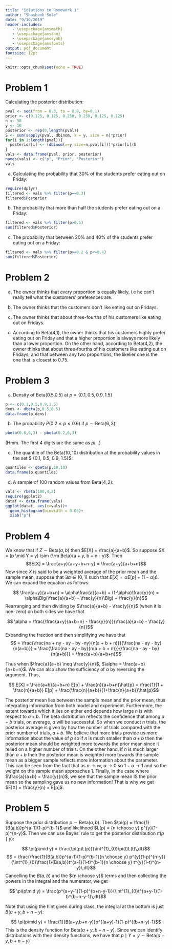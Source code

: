 ```yaml
---
title: "Solutions to Homework 1"
author: "Shashank Sule"
date: "9/10/2019"
header-includes:
   - \usepackage{amsmath}
   - \usepackage{amsthm}
   - \usepackage{amssymb}
   - \usepackage{amsfonts}
output: pdf_document
fontsize: 12pt
---
```


```r
knitr::opts_chunk$set(echo = TRUE)
```

# Problem 1 

Calculating the posterior distribution:

```r
pval <- seq(from = 0.3, to = 0.8, by=0.1)
prior <- c(0.125, 0.125, 0.250, 0.250, 0.125, 0.125)
n <- 30
y <- 10
posterior <- rep(0,length(pval))
S <- sum(sapply(pval, dbinom, x = y, size = n)*prior)
for(i in 1:length(pval)){
  posterior[i] <- (dbinom(x=y,size=n,pval[i]))*prior[i]/S
}
vals <- data.frame(pval, prior, posterior)
names(vals) <- c("p", "Prior", "Posterior")
vals
```

a. Calculating the probability that 30% of the students prefer eating out on Friday:

```r
require(dplyr)
filtered <- vals %>% filter(p==0.3)
filtered$Posterior
```

b. The probability that more than half the students prefer eating out on a Friday: 

```r
filtered <- vals %>% filter(p>0.5)
sum(filtered$Posterior)
```

c. The probability that between 20% and 40% of the students prefer eating out on a Friday: 
```r
filtered <- vals %>% filter(p>=0.2 & p<=0.4)
sum(filtered$Posterior)
```

# Problem 2

a. The owner thinks that every proportion is equally likely, i.e he can't really tell what the customers' preferences are. 

b. The owner thinks that the customers don't like eating out on Fridays. 

c. The owner thinks that about three-fourths of his customers like eating out on Fridays. 

d. According to Beta(4,1), the owner thinks that his customers highly prefer eating out on Friday and that a higher proportion is always more likely than a lower proportion. On the other hand, according to Beta(4,2), the owner thinks that about three-fourths of his customers like eating out on Fridays, and that between any two proportions, the likelier one is the one that is closest to 0.75. 

# Problem 3

a) Density of Beta(0.5,0.5) at $p = \{0.1,0.5,0.9,1.5\}$

```r
p <- c(0.1,0.5,0.9,1.5)
dens <- dbeta(p,0.5,0.5)
data.frame(p,dens)
```

b) The probability $P(0.2 \le p \le 0.6)$ if $p \sim \textrm{Beta}(6, 3)$:

```r
pbeta(0.6,6,3) - pbeta(0.2,6,3)
```

(Hmm. The first 4 digits are the same as $pi$...)

c) The quantile of the $\textrm{Beta}(10, 10)$ distribution at  the probability values  in the set $ \{0.1, 0.5, 0.9, 1.5\}$:

```r
quantiles <- qbeta(p,10,10)
data.frame(p,quantiles)
```

d) A sample of 100 random values from $\textrm{Beta}(4, 2)$:

```r
vals <- rbeta(100,4,2)
require(ggplot2)
dataf <- data.frame(vals)
ggplot(dataf, aes(x=vals))+
  geom_histogram(binwidth = 0.05)+
  xlab("p")
```

# Problem 4

We know that if $Z \sim \text{Beta}(a,b)$ then $E[X] = \frac{a}{a+b}$. So suppose $X = (p \mid Y = y) \sim {\rm Beta}(a + y, b + n - y)$. Then 
$$E[X] = \frac{a+y}{a+y+b+n-y} = \frac{a+y}{a+b+n}$$
Now since $X$ is said to be a weighted average of the prior mean and the sample mean, suppose that $\exists \alpha \in (0,1)$ such that $E[X] = \alpha E[p] + (1-\alpha)\hat{p}$. We can expand the equation as follows: 

$$ \frac{a+y}{a+b+n} = \alpha\frac{a}{a+b} + (1-\alpha)\frac{y}{n} = \alpha\Big(\frac{a}{a+b} - \frac{y}{n}\Big) + \frac{y}{n}$$
Rearranging and then dividing by $\frac{a}{a+b} - \frac{y}{n}$ (when it is non-zero) on both sides we have that 

$$ \alpha = \frac{\frac{a+y}{a+b+n} - \frac{y}{n}}{\frac{a}{a+b} - \frac{y}{n}}$$
Expanding the fraction and then simplifying we have that 
$$ = \frac{\frac{na + ny - ay - by -ny}{n(a + b + n)}}{\frac{na - ay - by}{n(a+b)}} = \frac{\frac{na - ay - by}{n(a + b + n)}}{\frac{na - ay - by}{n(a+b)}} = \frac{a+b}{a+b+n}$$

Thus when $\frac{a}{a+b} \neq \frac{y}{n}$, $\alpha = \frac{a+b}{a+b+n}$. We can also show the sufficiency of $\alpha$ by reversing the argument. Thus, 

$$ E[X] =  \frac{a+b}{a+b+n} E[p] + \frac{n}{a+b+n}\hat{p} = \frac{1}{1 + \frac{n}{a+b}} E[p] + \frac{\frac{n}{a+b}}{1+\frac{n}{a+b}}\hat{p}$$

The posterior mean lies between the sample mean and the prior mean, thus integrating information from both model and experiment. Furthermore, the extent towards which it lies on either end depends how large $n$ is with respect to $a+b$. The beta distribution reflects the confidence that among $a+b$ trials, on average, $a$ will be successful. So when we conduct $n$ trials, the posterior average is given by how the number of trials compared with the prior number of trials, $a+b$. We believe that more trials provide us more information about the value of $p$ so if $n$ is much smaller than $a+b$ then the posterior mean should be weighted more towards the prior mean since it relied on a higher number of trials. On the other hand, if $n$ is much larger than $a+b$ then the posterior mean is weighted more towards the sample mean as a bigger sample reflects more information about the parameter. This can be seen from the fact that as $n \to \infty$, $\alpha \to 0$ so $1 - \alpha \to 1$ and so the weight on the sample mean approaches 1. Finally, in the case where $\frac{a}{a+b} = \frac{y}{n}$, we see that the sample mean IS the prior mean so the sampling gave us no new information! That is why we get $E[X] = \frac{y}{n} = E[p]$.

# Problem 5

Suppose the prior distribution $p \sim \text{Beta}(a,b)$. Then $\pi(p) = \frac{1}{B(a,b)}p^{a-1}(1-p)^{b-1}$ and likelihood $L(p) = {n \choose y} p^{y}(1-p)^{n-y}$. Then we can use Bayes' rule to get the posterior distribution $\pi(p\mid y)$:

$$ \pi(p\mid y) = \frac{\pi(p)L(p)}{\int^{1}_{0}\pi(t)L(t)\,dt}$$ 
$$ = \frac{\frac{1}{B(a,b)}p^{a-1}(1-p)^{b-1}{n \choose y} p^{y}(1-p)^{n-y}}{\int^{1}_{0}\frac{1}{B(a,b)}t^{a-1}(1-t)^{b-1}{n \choose y} t^{y}(1-t)^{n-y}\,dt}$$
Cancelling the $B(a,b)$ and the ${n \choose y}$ terms and then collecting the powers in the integral and the numerator, we get 

$$ \pi(p\mid y) = \frac{p^{a+y-1}(1-p)^{b+n-y-1}}{\int^{1}_{0}t^{a+y-1}(1-t)^{b+n-y-1}\,dt}$$

Note that using the hint given during class, the integral at the bottom is just $B(a+y,b+n-y)$:

$$ \pi(p\mid y) = \frac{1}{B(a+y,b+n-y)}p^{(a+y)-1}(1-p)^{(b+n-y)-1}$$
This is the density function for $\text{Beta}(a+y, b+n-y)$. Since we can identify distributions with their density functions, we have that $p \mid Y = y \sim \text{Beta}(a+y, b+n-y)$




